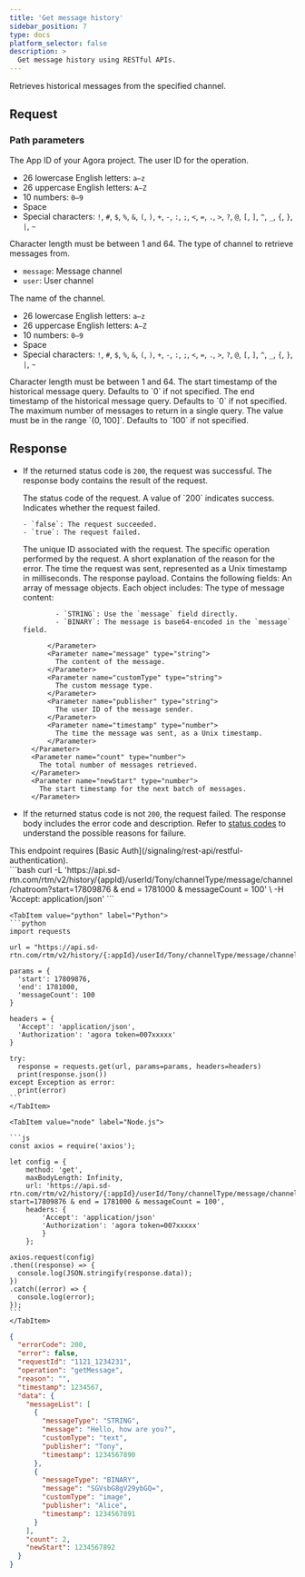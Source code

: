 ```yaml
---
title: 'Get message history'
sidebar_position: 7
type: docs
platform_selector: false
description: >
  Get message history using RESTful APIs.
---
```




<RestAPILayout>
  <LeftColumn
    title={frontMatter.title}
    method="GET"
    endpoint="https://api.sd-rtn.com/rtm/v2/history/{:appId}/userId/{:userId}/channelType/{:channelType}/channel/{:channelName}"
  >

Retrieves historical messages from the specified channel.


## Request

### Path parameters

<PathParameter name="appId" type="string" required={true}>
  The App ID of your Agora project.
</PathParameter>

<PathParameter name="userId" type="string" required={true}>
  The user ID for the operation.
  
  - 26 lowercase English letters: `a–z`
  - 26 uppercase English letters: `A–Z`
  - 10 numbers: `0–9`
  - Space
  - Special characters: `!`, `#`, `$`, `%`, `&`, `(`, `)`, `+`, `-`, `:`, `;`, `<`, `=`, `.`, `>`, `?`, `@`, `[`, `]`, `^`, `_`, `{`, `}`, `|`, `~`

  <Admonition type="caution" title="Caution">
    Character length must be between 1 and 64.
  </Admonition>
</PathParameter>

<PathParameter name="channelType" type="string" required={true}>
  The type of channel to retrieve messages from.
  
  - `message`: Message channel
  - `user`: User channel
  
</PathParameter>

<PathParameter name="channelName" type="string" required={true}>
  The name of the channel.
  
  - 26 lowercase English letters: `a–z`
  - 26 uppercase English letters: `A–Z`
  - 10 numbers: `0–9`
  - Space
  - Special characters: `!`, `#`, `$`, `%`, `&`, `(`, `)`, `+`, `-`, `:`, `;`, `<`, `=`, `.`, `>`, `?`, `@`, `[`, `]`, `^`, `_`, `{`, `}`, `|`, `~`
  
  <Admonition type="caution" title="Caution">
    Character length must be between 1 and 64.
  </Admonition>
</PathParameter>

<PathParameter name="start" type="long" required={false}>
  The start timestamp of the historical message query. Defaults to `0` if not specified.
</PathParameter>

<PathParameter name="end" type="long" required={false}>
  The end timestamp of the historical message query. Defaults to `0` if not specified.
</PathParameter>

<PathParameter name="messageCount" type="int" required={false}>
  The maximum number of messages to return in a single query. The value must be in the range `(0, 100]`. Defaults to `100` if not specified.
</PathParameter>

## Response

- If the returned status code is `200`, the request was successful. The response body contains the result of the request.

  <ParameterList title="OK">
    <Parameter name="errorCode" type="number">
      The status code of the request.
      A value of `200` indicates success.
    </Parameter>

    <Parameter name="error" type="boolean">
      Indicates whether the request failed.
      
      - `false`: The request succeeded.
      - `true`: The request failed.
      
    </Parameter>

    <Parameter name="requestId" type="string">
      The unique ID associated with the request.
    </Parameter>

    <Parameter name="operation" type="string">
      The specific operation performed by the request.
    </Parameter>

    <Parameter name="reason" type="string">
      A short explanation of the reason for the error.
    </Parameter>

    <Parameter name="timestamp" type="number">
      The time the request was sent, represented as a Unix timestamp in milliseconds.
    </Parameter>

    <Parameter name="data" type="object">
      The response payload. Contains the following fields:
        <Parameter name="messageList" type="object">
          An array of message objects. Each object includes:
            <Parameter name="messageType" type="string">
              The type of message content:
              
              - `STRING`: Use the `message` field directly.
              - `BINARY`: The message is base64-encoded in the `message` field.
              
            </Parameter>
            <Parameter name="message" type="string">            
              The content of the message.
            </Parameter>
            <Parameter name="customType" type="string">            
              The custom message type.
            </Parameter>
            <Parameter name="publisher" type="string">            
              The user ID of the message sender.
            </Parameter>
            <Parameter name="timestamp" type="number">            
              The time the message was sent, as a Unix timestamp.
            </Parameter>
        </Parameter>
        <Parameter name="count" type="number">
          The total number of messages retrieved.
        </Parameter>
        <Parameter name="newStart" type="number">        
          The start timestamp for the next batch of messages.
        </Parameter>
    </Parameter>
  </ParameterList>

- If the returned status code is not `200`, the request failed. The response body includes the error code and description. Refer to [status codes](/signaling/reference/status-codes) to understand the possible reasons for failure.
      
</LeftColumn>

<RightColumn>

<Section title="Authorization">
This endpoint requires [Basic Auth](/signaling/rest-api/restful-authentication).
</Section>

<Section title="Request example">

  <Tabs groupId="code-examples">
    <TabItem value="curl" label="curl" default>
      ```bash
      curl -L 'https://api.sd-rtn.com/rtm/v2/history/{appId}/userId/Tony/channelType/message/channel/chatroom?start=17809876 & end = 1781000 & messageCount = 100' \
      -H 'Accept: application/json' 
      ```
    </TabItem>

    <TabItem value="python" label="Python">
    ```python
    import requests

    url = "https://api.sd-rtn.com/rtm/v2/history/{:appId}/userId/Tony/channelType/message/channel/chatroom"

    params = {
      'start': 17809876,
      'end': 1781000,
      'messageCount': 100
    }

    headers = {
      'Accept': 'application/json',
      'Authorization': 'agora token=007xxxxx'
    }

    try:
      response = requests.get(url, params=params, headers=headers)
      print(response.json())
    except Exception as error:
      print(error)
    ```  
    </TabItem>
    
    <TabItem value="node" label="Node.js">

    ```js
    const axios = require('axios');
    
    let config = {
        method: 'get',
        maxBodyLength: Infinity,
        url: 'https://api.sd-rtn.com/rtm/v2/history/{:appId}/userId/Tony/channelType/message/channel/chatroom?start=17809876 & end = 1781000 & messageCount = 100',
        headers: {
            'Accept': 'application/json'
            'Authorization': 'agora token=007xxxxx'
            }
        };
    
    axios.request(config)
    .then((response) => {
      console.log(JSON.stringify(response.data));
    })
    .catch((error) => {
      console.log(error);
    });
    ```
    </TabItem>
  </Tabs>
</Section>

<Section title="Response example">

  ```json
  {
    "errorCode": 200,
    "error": false,
    "requestId": "1121_1234231",
    "operation": "getMessage",
    "reason": "",
    "timestamp": 1234567,
    "data": {
      "messageList": [
        {
          "messageType": "STRING",
          "message": "Hello, how are you?",
          "customType": "text",
          "publisher": "Tony",
          "timestamp": 1234567890
        },
        {
          "messageType": "BINARY",
          "message": "SGVsbG8gV29ybGQ=",
          "customType": "image",
          "publisher": "Alice",
          "timestamp": 1234567891
        }
      ],
      "count": 2,
      "newStart": 1234567892
    }
  }
  ```

</Section>
</RightColumn>
</RestAPILayout>
